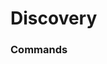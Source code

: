 # Discovery




### Commands
<ul className="grid grid-cols-1 md:grid-cols-2 lg:grid-cols-3 xl:grid-cols-4 gap-4 -ml-6">
<ReferenceCard
    title="Active"
    description="Displays most active ETF/Mutual funds from wsj.com/market-data"
    url="/terminal/reference/etf/disc/active"
    command
/>
<ReferenceCard
    title="Decliners"
    description="Displays top ETF/Mutual fund decliners from wsj.com/market-data"
    url="/terminal/reference/etf/disc/decliners"
    command
/>
<ReferenceCard
    title="Gainers"
    description="Displays top ETF/Mutual fund gainers from wsj.com/market-data"
    url="/terminal/reference/etf/disc/gainers"
    command
/>
</ul>
